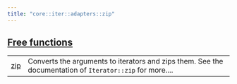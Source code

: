 ```yaml
---
title: "core::iter::adapters::zip"
---
```





## [Free functions](./core-iter-adapters-zip-free_functions)

| | |
|:---|:---|
| [zip](./core-iter-adapters-zip-zip) | Converts the arguments to iterators and zips them. See the documentation of `Iterator::zip`  for more.... |
